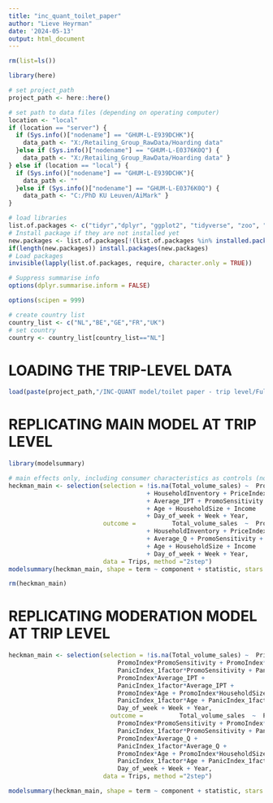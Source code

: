 ```yaml
---
title: "inc_quant_toilet_paper"
author: "Lieve Heyrman"
date: '2024-05-13'
output: html_document
---
```


```r

rm(list=ls())

library(here)

# set project_path
project_path <- here::here()

# set path to data files (depending on operating computer)
location <- "local"
if (location == "server") {
  if (Sys.info()["nodename"] == "GHUM-L-E939DCHK"){
    data_path <- "X:/Retailing_Group_RawData/Hoarding data"
  }else if (Sys.info()["nodename"] == "GHUM-L-E0376K0Q") {
    data_path <- "X:/Retailing_Group_RawData/Hoarding data" }
} else if (location == "local") { 
  if (Sys.info()["nodename"] == "GHUM-L-E939DCHK"){
    data_path <- ""
  }else if (Sys.info()["nodename"] == "GHUM-L-E0376K0Q") {
    data_path <- "C:/PhD KU Leuven/AiMark" } 
}

# load libraries
list.of.packages <- c("tidyr","dplyr", "ggplot2", "tidyverse", "zoo", "readxl", "car", "sampleSelection", "stargazer", "haven","expss", "plm", "sandwich", "lmtest")
# Install package if they are not installed yet
new.packages <- list.of.packages[!(list.of.packages %in% installed.packages()[,"Package"])]
if(length(new.packages)) install.packages(new.packages)
# Load packages
invisible(lapply(list.of.packages, require, character.only = TRUE))

# Suppress summarise info
options(dplyr.summarise.inform = FALSE)

options(scipen = 999)

# create country list
country_list <- c("NL","BE","GE","FR","UK")
# set country
country <- country_list[country_list=="NL"]

```



# LOADING THE TRIP-LEVEL DATA

```r

load(paste(project_path,"/INC-QUANT model/toilet paper - trip level/FullData_TripLevel.RData",sep=""))

```



# REPLICATING MAIN MODEL AT TRIP LEVEL


```r

library(modelsummary)

# main effects only, including consumer characteristics as controls (not interacted)
heckman_main <- selection(selection = !is.na(Total_volume_sales) ~  PromoIndex + PanicIndex_1factor 
                                      + HouseholdInventory + PriceIndex
                                      + Average_IPT + PromoSensitivity + PLShare + BrandLoyalty
                                      + Age + HouseholdSize + Income 
                                      + Day_of_week + Week + Year,
                          outcome =          Total_volume_sales  ~  PromoIndex + PanicIndex_1factor 
                                      + HouseholdInventory + PriceIndex
                                      + Average_Q + PromoSensitivity + PLShare + BrandLoyalty
                                      + Age + HouseholdSize + Income 
                                      + Day_of_week + Week + Year,
                          data = Trips, method ="2step")
modelsummary(heckman_main, shape = term ~ component + statistic, stars = T, statistic = c("std.error", "p.value"))

rm(heckman_main)


```



# REPLICATING MODERATION MODEL AT TRIP LEVEL


```r


heckman_main <- selection(selection = !is.na(Total_volume_sales) ~  PriceIndex + HouseholdInventory +
                              PromoIndex*PromoSensitivity + PromoIndex*PLShare + PromoIndex*BrandLoyalty + 
                              PanicIndex_1factor*PromoSensitivity + PanicIndex_1factor*PLShare + PanicIndex_1factor*BrandLoyalty + 
                              PromoIndex*Average_IPT +
                              PanicIndex_1factor*Average_IPT +
                              PromoIndex*Age + PromoIndex*HouseholdSize + PromoIndex*Income +
                              PanicIndex_1factor*Age + PanicIndex_1factor*HouseholdSize + PanicIndex_1factor*Income +
                              Day_of_week + Week + Year,
                            outcome =          Total_volume_sales  ~  PriceIndex + HouseholdInventory +
                              PromoIndex*PromoSensitivity + PromoIndex*PLShare + PromoIndex*BrandLoyalty +
                              PanicIndex_1factor*PromoSensitivity + PanicIndex_1factor*PLShare + PanicIndex_1factor*BrandLoyalty +
                              PromoIndex*Average_Q +
                              PanicIndex_1factor*Average_Q +
                              PromoIndex*Age + PromoIndex*HouseholdSize + PromoIndex*Income +
                              PanicIndex_1factor*Age + PanicIndex_1factor*HouseholdSize + PanicIndex_1factor*Income +
                              Day_of_week + Week + Year,
                          data = Trips, method ="2step")

modelsummary(heckman_main, shape = term ~ component + statistic, stars = T, statistic = c("std.error", "p.value"))



```
